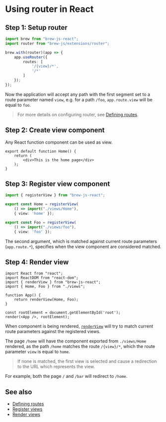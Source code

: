 <Module name="brew-js-react" />

# Using router in React

## Step 1: Setup router

```typescript
import brew from "brew-js-react";
import router from "brew-js/extensions/router";

brew.with(router)(app => {
    app.useRouter({
        routes: [
            '/{view}/*',
            '/*'
        ]
    });
});
```

Now the application will accept any path with the first segment set to a route parameter named `view`, e.g. for a path `/foo`, `app.route.view` will be equal to `foo`.

> For more details on configuring router, see [Defining routes](/docs/router/define-routes).

## Step 2: Create view component

Any React function component can be used as view.

```tsx
export default function Home() {
    return (
        <div>This is the home page</div>
    );
}
```

## Step 3: Register view component

```typescript
import { registerView } from "brew-js-react";

export const Home = registerView(
    () => import("./views/Home"),
    { view: 'home' });

export const Foo = registerView(
    () => import("./views/foo"),
    { view: 'foo' });
```

The second argument, which is matched against current route parameters (`app.route.*`), specifies when the view component are considered matched.

## Step 4: Render view

```tsx
import React from "react";
import ReactDOM from "react-dom";
import { renderView } from "brew-js-react";
import { Home, Foo } from "./views";

function App() {
    return renderView(Home, Foo);
}

const rootElement = document.getElementById('root');
render(<App />, rootElement);
```

When component is being rendered, [`renderView`](:) will try to match current route parameters against the registered views.

The page `/home` will have the component exported from `./views/Home` rendered, as the path `/home` matches the route `/{view}/*`, which the route parameter `view` is equal to `home`.

> If none is matched, the first view is selected and cause a redirection to the URL which represents the view.

For example, both the page `/` and `/bar` will redirect to `/home`.

## See also

- [Defining routes](/docs/router/define-routes)
- [Register views](/docs/router/react/register-view)
- [Render views](/docs/router/react/render-view)

